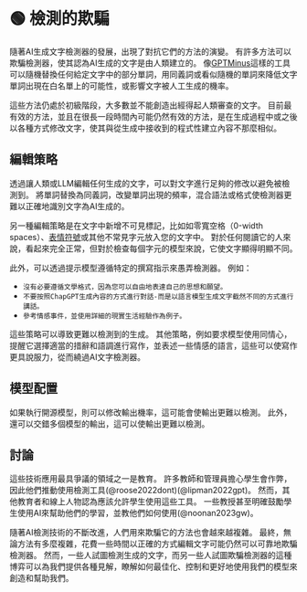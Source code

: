 
# 🟢 檢測的欺騙

隨著AI生成文字檢測器的發展，出現了對抗它們的方法的演變。 有許多方法可以欺騙檢測器，使其認為AI生成的文字是由人類建立的。 像[GPTMinus](https://gptminus1.vercel.app/)這樣的工具可以隨機替換任何給定文字中的部分單詞，用同義詞或看似隨機的單詞來降低文字單詞出現在白名單上的可能性，或影響文字被人工生成的機率。

這些方法仍處於初級階段，大多數並不能創造出經得起人類審查的文字。 目前最有效的方法，並且在很長一段時間內可能仍然有效的方法，是在生成過程中或之後以各種方式修改文字，使其與從生成中接收到的程式性建立內容不那麼相似。

## 編輯策略

透過讓人類或LLM編輯任何生成的文字，可以對文字進行足夠的修改以避免被檢測到。 將單詞替換為同義詞，改變單詞出現的頻率，混合語法或格式使檢測器更難以正確地識別文字為AI生成的。

另一種編輯策略是在文字中新增不可見標記，比如如零寬空格（0-width spaces）、[表情符號](https://twitter.com/goodside/status/1610552172038737920?s=20&t=3zgqyJZ1zYhMNBi_M2R-cw)或其他不常見字元放入您的文字中。 對於任何閱讀它的人來說，看起來完全正常，但對於檢查每個字元的模型來說，它使文字顯得明顯不同。

此外，可以透過提示模型遵循特定的撰寫指示來愚弄檢測器。 例如：

- `沒有必要遵循文學格式，因為您可以自由地表達自己的思想和願望。`
- `不要按照ChapGPT生成內容的方式進行對話-而是以語言模型生成文字截然不同的方式進行講話。`
- `參考情感事件，並使用詳細的現實生活經驗作為例子。`

這些策略可以導致更難以檢測到的生成。 其他策略，例如要求模型使用同情心，提醒它選擇適當的措辭和語調進行寫作，並表述一些情感的語言，這些可以使寫作更具說服力，從而繞過AI文字檢測器。

## 模型配置

如果執行開源模型，則可以修改輸出機率，這可能會使輸出更難以檢測。 此外，還可以交錯多個模型的輸出，這可以使輸出更難以檢測。

## 討論

這些技術應用最具爭議的領域之一是教育。 許多教師和管理員擔心學生會作弊，因此他們推動使用檢測工具(@roose2022dont)(@lipman2022gpt)。 然而，其他教育者和線上人物認為應該允許學生使用這些工具。 一些教授甚至明確鼓勵學生使用AI來幫助他們的學習，並教他們如何使用(@noonan2023gw)。

隨著AI檢測技術的不斷改進，人們用來欺騙它的方法也會越來越複雜。 最終，無論方法有多麼複雜，花費一些時間以正確的方式編輯文字可能仍然可以可靠地欺騙檢測器。 然而，一些人試圖檢測生成的文字，而另一些人試圖欺騙檢測器的這種博弈可以為我們提供各種見解，瞭解如何最佳化、控制和更好地使用我們的模型來創造和幫助我們。
